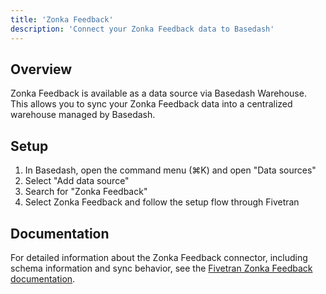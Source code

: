 ```yaml
---
title: 'Zonka Feedback'
description: 'Connect your Zonka Feedback data to Basedash'
---
```


## Overview

Zonka Feedback is available as a data source via Basedash Warehouse. This allows you to sync your Zonka Feedback data into a centralized warehouse managed by Basedash.

## Setup

1. In Basedash, open the command menu (⌘K) and open "Data sources"
2. Select "Add data source"
3. Search for "Zonka Feedback"
4. Select Zonka Feedback and follow the setup flow through Fivetran

## Documentation

For detailed information about the Zonka Feedback connector, including schema information and sync behavior, see the [Fivetran Zonka Feedback documentation](https://fivetran.com/docs/connectors/applications/zonka-feedback).
